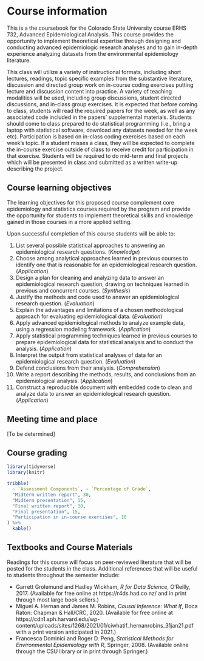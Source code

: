 # Course information {#courseinfo}

This is a the coursebook for the Colorado State University course ERHS 732,
Advanced Epidemiological Analysis. This course provides the opportunity to
implement theoretical expertise through designing and conducting advanced
epidemiologic research analyses and to gain in-depth experience analyzing
datasets from the environmental epidemiology literature. 

This class will utilize a variety of instructional formats, including short lectures, readings, topic specific examples from the substantive literature, discussion and directed group work on in-course coding exercises putting lecture and discussion content into practice. A variety of teaching modalities will be used, including group discussions, student directed discussions, and in-class group exercises. It is expected that before coming to class, students will read the required papers for the week, as well as any associated code included in the papers’ supplemental materials. Students should come to class prepared to do statistical programming (i.e., bring a laptop with statistical software, download any datasets needed for the week etc). Participation is based on in-class coding exercises based on each week’s topic. If a student misses a class, they will be expected to complete the in-course exercise outside of class to receive credit for participation in that exercise. Students will be required to do mid-term and final projects which will be presented in class and submitted as a written write-up describing the project.

## Course learning objectives

The learning objectives for this proposed course complement core epidemiology
and statistics courses required by the program and provide the opportunity for
students to implement theoretical skills and knowledge gained in those courses
in a more applied setting. 

Upon successful completion of this course students will be able to:

1. List several possible statistical approaches to answering an epidemiological
research questions. (*Knowledge*)
2. Choose among analytical approaches learned in previous courses to identify
one that is reasonable for an epidemiological research question. (*Application*)
3. Design a plan for cleaning and analyzing data to answer an epidemiological
research question, drawing on techniques learned in previous and concurrent
courses. (*Synthesis*)
4. Justify the methods and code used to answer an epidemiological research
question. (*Evaluation*)
5. Explain the advantages and limitations of a chosen methodological approach
for evaluating epidemiological data. (*Evaluation*)
6. Apply advanced epidemiological methods to analyze example data, using a
regression modeling framework. (*Application*)
7. Apply statistical programming techniques learned in previous courses to
prepare epidemiological data for statistical analysis and to conduct the
analysis. (*Application*)
8. Interpret the output from statistical analyses of data for an epidemiological
research question. (*Evaluation*)
9. Defend conclusions from their analysis. (*Comprehension*)
10. Write a report describing the methods, results, and conclusions from an
epidemiological analysis. (*Application*)
11. Construct a reproducible document with embedded code to clean and analyze
data to answer an epidemiological research question. (*Application*)

## Meeting time and place

[To be determined]

## Course grading

```r
library(tidyverse)
library(knitr)

tribble(
  ~ `Assessment Components`, ~ `Percentage of Grade`, 
  "Midterm written report", 30, 
  "Midterm presentation", 15, 
  "Final written report", 30, 
  "Final presentation", 15, 
  "Participation in in-course exercises", 10
) %>% 
  kable()
```

## Textbooks and Course Materials

Readings for this course will focus on peer-reviewed literature that will be
posted for the students in the class. Additional references that will be useful
to students throughout the semester include:

- Garrett Grolemund and Hadley Wickham, *R for Data Science*, O’Reilly, 2017. (Available for free online at https://r4ds.had.co.nz/ and in print through
most large book sellers.)
- Miguel A. Hernan and James M. Robins, *Causal Inference: What If*, Boca Raton: Chapman & Hall/CRC, 2020. (Available for free online at https://cdn1.sph.harvard.edu/wp-content/uploads/sites/1268/2021/01/ciwhatif_hernanrobins_31jan21.pdf with a print version anticipated in 2021.)
- Francesca Dominici and Roger D. Peng, *Statistical Methods for Environmental Epidemiology with R*, Springer, 2008. (Available online through the CSU library or in print through Springer.)

